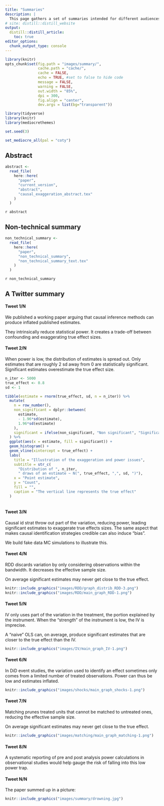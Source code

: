 ```yaml
---
title: "Summaries"
description: |
  This page gathers a set of summaries intended for different audiences: academics knowledgeable of the literature, the general public and Twitter.
# site: distill::distill_website
output: 
  distill::distill_article:
    toc: true
editor_options: 
  chunk_output_type: console
---
```


```r
library(knitr)
opts_chunk$set(fig.path = "images/summary/",
               cache.path = "cache/",
               cache = FALSE,
               echo = TRUE, #set to false to hide code
               message = FALSE,
               warning = FALSE,
               out.width = "85%",
               dpi = 300,
               fig.align = "center",
               dev.args = list(bg="transparent"))  
```  

```r
library(tidyverse) 
library(knitr) 
library(mediocrethemes)

set.seed(3)

set_mediocre_all(pal = "coty")
```


## Abstract

```r
abstract <-
  read_file(
    here::here(
      "paper",
      "current_version",
      "abstract",
      "causal_exaggeration_abstract.tex"
    )
  )
```

`r abstract`

## Non-technical summary

```r
non_technical_summary <-
  read_file(
    here::here(
      "paper",
      "non_technical_summary",
      "non_technical_summary_text.tex"
    )
  )
```

`r non_technical_summary`

<!-- ```{r} -->
<!-- n <- 200 -->
<!-- true_effect <- 1 -->
<!-- se <- 1 -->

<!-- tibble(estimate = rnorm(200, true_effect, se)) %>%  -->
<!--   mutate(significant = (abs(estimate) > 1.96*se)) %>%  -->
<!--   ggplot(aes(x = estimate, color = significant, fill = significant)) + -->
<!--   geom_dotplot() -->
<!-- ``` -->


## A Twitter summary

#### Tweet 1/N

We published a working paper arguing that causal inference methods can produce inflated published estimates.

They intrinsically reduce statistical power. It creates a trade-off between confounding and exaggerating true effect sizes.

#### Tweet 2/N

When power is low, the distribution of estimates is spread out. Only estimates that are roughly 2 sd away from 0 are statistically significant. Significant estimates overestimate the true effect size.

```r
n_iter <- 5000
true_effect <- 0.8
sd <- 1

tibble(estimate = rnorm(true_effect, sd, n = n_iter)) %>% 
  mutate(
    n = row_number(),
    non_significant = dplyr::between(
      estimate, 
      - 1.96*sd(estimate), 
      1.96*sd(estimate)
    ),
    significant = ifelse(non_significant, "Non significant", "Significant") 
  ) %>% 
  ggplot(aes(x = estimate, fill = significant)) +
  geom_histogram() +
  geom_vline(xintercept = true_effect) +
  labs(
    title = "Illustration of the exaggeration and power issues",
    subtitle = str_c(
      "Distribution of ", n_iter,
      " draws of an estimate ~ N(", true_effect, ",", sd, ")"),
    x = "Point estimate",
    y = "Count",
    fill = "",
    caption = "The vertical line represents the true effect"
  ) 
  
```

#### Tweet 3/N

Causal id strat throw out part of the variation, reducing power, leading significant estimates to exaggerate true effects sizes. The same aspect that makes causal identification strategies credible can also induce "bias".

We build fake data MC simulations to illustrate this.

#### Tweet 4/N

RDD discards variation by only considering observations within the bandwidth. It decreases the effective sample size.

On average significant estimates may never get close to the true effect.

```r
knitr::include_graphics("images/RDD/graph_distrib_RDD-3.png")
knitr::include_graphics("images/RDD/main_graph_RDD-1.png")
```

#### Tweet 5/N

IV only uses part of the variation in the treatment, the portion explained by the instrument. When the "strength" of the instrument is low, the IV is imprecise. 

A "naive" OLS can, on average, produce significant estimates that are closer to the true effect than the IV.

```r
knitr::include_graphics("images/IV/main_graph_IV-1.png")
```

#### Tweet 6/N

In DiD event studies, the variation used to identify an effect sometimes only comes from a limited number of treated observations. Power can thus be low and estimates inflated.

```r
knitr::include_graphics("images/shocks/main_graph_shocks-1.png")
```

#### Tweet 7/N

Matching prunes treated units that cannot be matched to untreated ones, reducing the effective sample size.

On average significant estimates may never get close to the true effect.

```r
knitr::include_graphics("images/matching/main_graph_matching-1.png")
```

#### Tweet 8/N

A systematic reporting of pre and post analysis power calculations in observational studies would help gauge the risk of falling into this low power trap.

#### Tweet N/N

The paper summed up in a picture:

```r
knitr::include_graphics("images/summary/drowning.jpg")
```



















